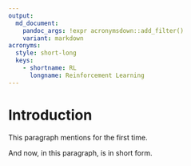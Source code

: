 ```yaml
---
output:
  md_document:
    pandoc_args: !expr acronymsdown::add_filter()
    variant: markdown
acronyms:
  style: short-long
  keys:
    - shortname: RL
      longname: Reinforcement Learning
---
```


# Introduction {#intro}

This paragraph mentions \acr{RL} for the first time.

And now, in this paragraph, \acr{RL} is in short form.
